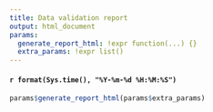 ```yaml
---
title: Data validation report
output: html_document
params:
  generate_report_html: !expr function(...) {}
  extra_params: !expr list()
---
```


#### `r format(Sys.time(), "%Y-%m-%d %H:%M:%S")`

```r
params$generate_report_html(params$extra_params)
```
